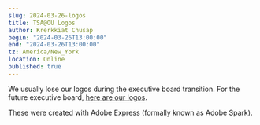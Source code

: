 ```yaml
---
slug: 2024-03-26-logos
title: TSA@OU Logos
author: Krerkkiat Chusap
begin: "2024-03-26T13:00:00"
end: "2024-03-26T13:00:00"
tz: America/New_York
location: Online
published: true
---
```


We usually lose our logos during the executive board transition. For the future executive board, [here are our logos](https://drive.google.com/drive/folders/1M4HOSb9SE1LGbMLV2G1sWZ6kMS8593hh).

These were created with Adobe Express (formally known as Adobe Spark).
